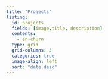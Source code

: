```yaml
---
title: "Projects"
listing:
  id: projects
  fields: [image,title, description]
  contents: 
    - en-churn
  type: grid
  grid-columns: 3
  categories: true
  image-align: left
  sort: "date desc"
---
```


